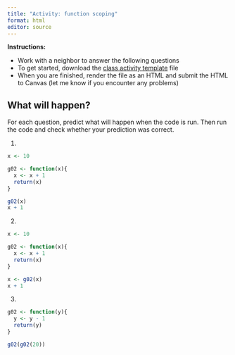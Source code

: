 ```yaml
---
title: "Activity: function scoping"
format: html
editor: source
---
```


**Instructions:** 

* Work with a neighbor to answer the following questions 
* To get started, download the [class activity template](https://sta279-f25.github.io/class_activities/ca_15_template.qmd) file
* When you are finished, render the file as an HTML and submit the HTML to Canvas (let me know if you encounter any problems)

## What will happen?

For each question, predict what will happen when the code is run. Then run the code and check whether your prediction was correct.

1. 

```r
x <- 10

g02 <- function(x){
  x <- x + 1
  return(x)
}

g02(x)
x + 1
```

2.

```r
x <- 10

g02 <- function(x){
  x <- x + 1
  return(x)
}

x <- g02(x)
x + 1
```

3. 

```r
g02 <- function(y){
  y <- y - 1
  return(y)
}

g02(g02(20))
```